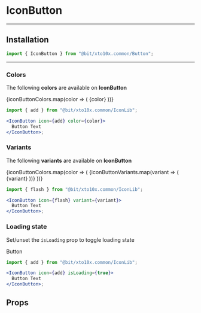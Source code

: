 

<Meta title="Atoms/Buttons/IconButton" component={IconButton} />

# IconButton

---

## Installation

```jsx
import { IconButton } from "@bit/xto10x.common/Button";
```

---

### Colors

The following **colors** are available on **IconButton**

<Preview>
  <Story name="Colors">
    <Box
      display="grid"
      gridAutoFlow="column"
      gridGap="30px"
      justifyContent="start"
    >
      {iconButtonColors.map(color => (
        <Box>
          <IconButton icon={add} color={color}></IconButton>
          <Text type="label">{color}</Text>
        </Box>
      ))}
    </Box>
  </Story>
</Preview>

```jsx
import { add } from "@bit/xto10x.common/IconLib";

<IconButton icon={add} color={color}>
  Button Text
</IconButton>;
```

### Variants

The following **variants** are available on **IconButton**

<Preview>
  <Story name="Variants">
    <Box
      display="grid"
      gridAutoFlow="column"
      gridGap="10px"
      justifyContent="start"
    >
    {iconButtonColors.map(color => (
      <Box>{iconButtonVariants.map(variant => (
        <Box mb={8}>
          <IconButton icon={flash} variant={variant} color={color}></IconButton>
          <Text type="label">{variant}</Text>
        </Box>
      ))}
      </Box>
      ))}
    </Box>
  </Story>
</Preview>

```jsx
import { flash } from "@bit/xto10x.common/IconLib";

<IconButton icon={flash} variant={variant}>
  Button Text
</IconButton>;
```

### Loading state

Set/unset the `isLoading` prop to toggle loading state

<Preview>
  <Story name="Loading state">
    <Box
      display="grid"
      gridAutoFlow="column"
      gridGap="10px"
      justifyContent="start"
    >
      <IconButton icon={add} isLoading={true}>
        Button
      </IconButton>
    </Box>
  </Story>
</Preview>

```jsx
import { add } from "@bit/xto10x.common/IconLib";

<IconButton icon={add} isLoading={true}>
  Button Text
</IconButton>;
```

## Props

<Props of={IconButton} />
